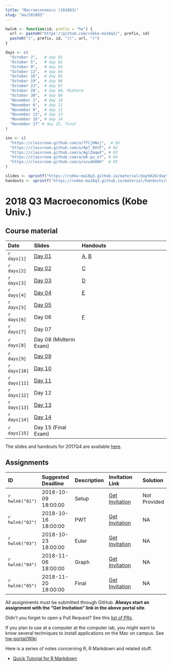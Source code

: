 ```yaml
---
title: "Macroeconomics (2018Q3)"
slug: "ma/2018Q3"
---
```


```r

hwlnk <- function(id, prefix = "hw") {
  url <- paste0("https://github.com/rokko-ma18q3/", prefix, id)
  paste0("[", prefix, id, "](", url, ")")
}

days <- c(
  "October 2",   # day 01
  "October 5",   # day 02
  "October 9",   # day 03
  "October 12",  # day 04
  "October 16",  # day 05
  "October 19",  # day 06
  "October 23",  # day 07
  "October 26",  # day 08, Midterm
  "October 30",  # day 09
  "November 2",  # day 10
  "November 6",  # day 11
  "November 9",  # day 12
  "November 13", # day 13
  "November 16", # day 14
  "November 27" # day 15, final
)

inv <- c(
  "https://classroom.github.com/a/TfCjHNvj",  # 01
  "https://classroom.github.com/a/0p7_9UtF", # 02
  "https://classroom.github.com/a/AglZmqwX", # 03
  "https://classroom.github.com/a/p6-pu_n7", # 04
  "https://classroom.github.com/a/ozu4GHOH"  # 05
)

slides <- sprintf("https://rokko-ma18q3.github.io/material/day%02d/day%02d.html", 1:15, 1:15)
handouts <- sprintf("https://rokko-ma18q3.github.io/material/handouts/ma18q3-%s.pdf", toupper(letters))

```


# 2018 Q3 Macroeconomics (Kobe Univ.)

## Course material

| Date         | Slides                        | Handouts                                               |
|:-------------|:------------------------------|:-------------------------------------------------------|
| `r days[1]`  | [Day 01](`r slides[1]`)       | [A](`r handouts[1]`), [B](`r handouts[2]`)             |
| `r days[2]`  | [Day 02](`r slides[2]`)       | [C](`r handouts[3]`)                                   |
| `r days[3]`  | [Day 03](`r slides[3]`)       | [D](`r handouts[4]`)                                   |
| `r days[4]`  | [Day 04](`r slides[4]`)       | [E](`r handouts[5]`)                                   |
| `r days[5]`  | [Day 05](`r slides[5]`)       |                                                        |
| `r days[6]`  | Day 06                        | [F](`r handouts[6]`)            |
| `r days[7]`  |  Day 07                       |                                  |
| `r days[8]`  |  Day 08 (Midterm Exam)        |                                                        |
| `r days[9]`  | [Day 09](`r slides[9]`)       |                                |
| `r days[10]` | [Day 10](`r slides[10]`)      |                                 |
| `r days[11]` | [Day 11](`r slides[11]`)      |                                  |
| `r days[12]` |  Day 12                       |                                   |
| `r days[13]` | [Day 13](`r slides[13]`)      |                                   |
| `r days[14]` | [Day 14](`r slides[14]`)      |                                   |
| `r days[15]` |  Day 15 (Final Exam)          |                                                        |



The slides and handouts for 2017Q4 are available [here](`r blogdown::shortcode("relref", "teaching/ma17q4.en.html")`).



## Assignments 

| ID              | Suggested Deadline  | Description | Invitation Link              | Solution     |
|:----------------|:--------------------|:------------|:-----------------------------|:-------------|
| `r hwlnk("01")` | 2018-10-09 18:00:00 | Setup       | [Get Invitation](`r inv[1]`) | Not Provided |
| `r hwlnk("02")` | 2018-10-16 18:00:00 | PWT         | [Get Invitation](`r inv[2]`) | NA           |
| `r hwlnk("03")` | 2018-10-23 18:00:00 | Euler       | [Get Invitation](`r inv[3]`) | NA           |
| `r hwlnk("04")` | 2018-11-06 18:00:00 | Graph       | [Get Invitation](`r inv[4]`) | NA           |
| `r hwlnk("05")` | 2018-11-20 18:00:00 | Final       | [Get Invitation](`r inv[5]`) | NA           |



All assignments must be submitted through GitHub.
**Always start an assignment with the "Get Invitation" link in the above portal site**.

Didn't you forget to open a Pull Request? See this [list of PRs](https://github.com/issues?utf8=✓&q=is%3Apr+user%3Arokko-ma18q3).

If you plan to use at a computer at the computer lab, you might want to 
know several techniques to install applications on the Mac on campus. See [hw-portal/Wiki](https://github.com/rokko-ma17q4/hw-portal/wiki)


Here is a series of notes concerning R, R Markdown and related stuff.

* [Quick Tutorial for R Markdown](https://cdn.rawgit.com/kenjisato/tips/2e4d7a9d/rmarkdown-basic/basic.html)

